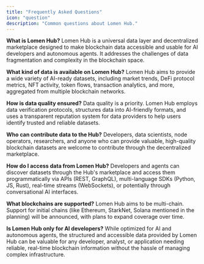 ```yaml
---
title: "Frequently Asked Questions"
icon: "question"
description: "Common questions about Lomen Hub."
---
```


**What is Lomen Hub?**
Lomen Hub is a universal data layer and decentralized marketplace designed to make blockchain data accessible and usable for AI developers and autonomous agents. It addresses the challenges of data fragmentation and complexity in the blockchain space.

**What kind of data is available on Lomen Hub?**
Lomen Hub aims to provide a wide variety of AI-ready datasets, including market trends, DeFi protocol metrics, NFT activity, token flows, transaction analytics, and more, aggregated from multiple blockchain networks.

**How is data quality ensured?**
Data quality is a priority. Lomen Hub employs data verification protocols, structures data into AI-friendly formats, and uses a transparent reputation system for data providers to help users identify trusted and reliable datasets.

**Who can contribute data to the Hub?**
Developers, data scientists, node operators, researchers, and anyone who can provide valuable, high-quality blockchain datasets are welcome to contribute through the decentralized marketplace.

**How do I access data from Lomen Hub?**
Developers and agents can discover datasets through the Hub's marketplace and access them programmatically via APIs (REST, GraphQL), multi-language SDKs (Python, JS, Rust), real-time streams (WebSockets), or potentially through conversational AI interfaces.

**What blockchains are supported?**
Lomen Hub aims to be multi-chain. Support for initial chains (like Ethereum, StarkNet, Solana mentioned in the planning) will be announced, with plans to expand coverage over time.

**Is Lomen Hub only for AI developers?**
While optimized for AI and autonomous agents, the structured and accessible data provided by Lomen Hub can be valuable for any developer, analyst, or application needing reliable, real-time blockchain information without the hassle of managing complex infrastructure.
